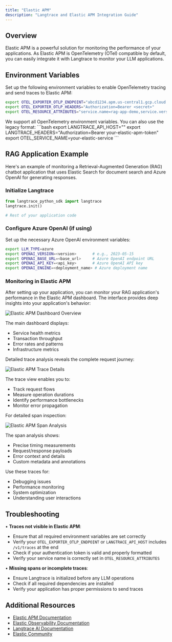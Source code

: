 ```yaml
---
title: "Elastic APM"
description: "Langtrace and Elastic APM Integration Guide"
---
```


## Overview

Elastic APM is a powerful solution for monitoring the performance of your applications. As Elastic APM is OpenTelemetry (OTel) compatible by default, you can easily integrate it with Langtrace to monitor your LLM applications.

## Environment Variables

Set up the following environment variables to enable OpenTelemetry tracing and send traces to Elastic APM:

```bash
export OTEL_EXPORTER_OTLP_ENDPOINT="abcd1234.apm.us-central1.gcp.cloud.es.io:443"  # Your Elastic OTEL endpoint
export OTEL_EXPORTER_OTLP_HEADERS="Authorization=Bearer <secret>"
export OTEL_RESOURCE_ATTRIBUTES="service.name=rag-app-demo,service.version=0.0.1,deployment.environment=production"
```

<Note>
  We support all OpenTelemetry environment variables. You can also use the legacy format:
  ```bash
  export LANGTRACE_API_HOST="<https://your-elastic-apm-endpoint:443/v1/traces>"
  export LANGTRACE_HEADERS="Authorization=Bearer your-elastic-apm-token"
  export OTEL_SERVICE_NAME=your-elastic-service
  ```
</Note>

## RAG Application Example

Here's an example of monitoring a Retrieval-Augmented Generation (RAG) chatbot application that uses Elastic Search for document search and Azure OpenAI for generating responses.

### Initialize Langtrace

```python
from langtrace_python_sdk import langtrace
langtrace.init()

# Rest of your application code
```

### Configure Azure OpenAI (if using)

Set up the necessary Azure OpenAI environment variables:

```bash
export LLM_TYPE=azure
export OPENAI_VERSION=<version>       # e.g., 2023-05-15
export OPENAI_BASE_URL=<base_url>     # Azure OpenAI endpoint URL
export OPENAI_API_KEY=<api_key>       # Azure OpenAI API key
export OPENAI_ENGINE=<deployment_name> # Azure deployment name
```

### Monitoring in Elastic APM

After setting up your application, you can monitor your RAG application's performance in the Elastic APM dashboard. The interface provides deep insights into your application's behavior:

![Elastic APM Dashboard Overview](/images/elastic/dashboard1.png)

The main dashboard displays:
- Service health metrics
- Transaction throughput
- Error rates and patterns
- Infrastructure metrics

Detailed trace analysis reveals the complete request journey:

![Elastic APM Trace Details](/images/elastic/dashboard2.png)

The trace view enables you to:
- Track request flows
- Measure operation durations
- Identify performance bottlenecks
- Monitor error propagation

For detailed span inspection:

![Elastic APM Span Analysis](/images/elastic/dashboard3.png)

The span analysis shows:
- Precise timing measurements
- Request/response payloads
- Error context and details
- Custom metadata and annotations

Use these traces for:
- Debugging issues
- Performance monitoring
- System optimization
- Understanding user interactions

## Troubleshooting

• **Traces not visible in Elastic APM**:
- Ensure that all required environment variables are set correctly
- Verify your `OTEL_EXPORTER_OTLP_ENDPOINT` or `LANGTRACE_API_HOST` includes `/v1/traces` at the end
- Check if your authentication token is valid and properly formatted
- Verify your service name is correctly set in `OTEL_RESOURCE_ATTRIBUTES`

• **Missing spans or incomplete traces**:
- Ensure Langtrace is initialized before any LLM operations
- Check if all required dependencies are installed
- Verify your application has proper permissions to send traces

## Additional Resources

- [Elastic APM Documentation](https://www.elastic.co/guide/en/apm/get-started/current/quick-start-overview.html)
- [Elastic Observability Documentation](https://www.elastic.co/guide/en/observability/current/index.html)
- [Langtrace AI Documentation](https://docs.langtrace.ai/)
- [Elastic Community](https://discuss.elastic.co/)
